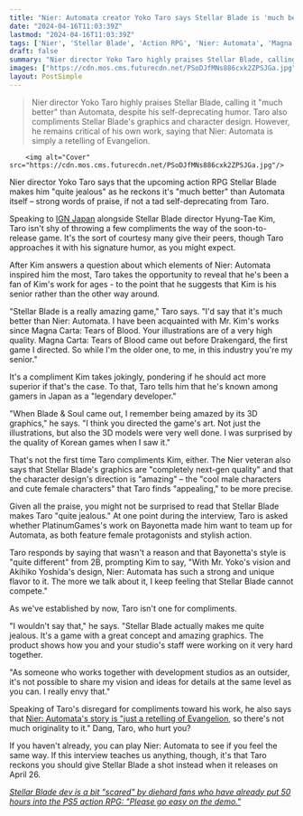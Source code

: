 ```yaml
---
title: "Nier: Automata creator Yoko Taro says Stellar Blade is 'much better' than the beloved RPG: 'Stellar Blade actually makes me quite jealous'"
date: "2024-04-16T11:03:39Z"
lastmod: "2024-04-16T11:03:39Z"
tags: ['Nier', 'Stellar Blade', 'Action RPG', 'Nier: Automata', 'Magna Carta: Tears of Blood', 'Drakengard', 'Blade & Soul', 'Bayonetta', 'PlatinumGames', 'Neon Genesis Evangelion']
draft: false
summary: "Nier director Yoko Taro highly praises Stellar Blade, calling it 'much better' than Automata, despite his self-deprecating humor. Taro also compliments Stellar Blade's graphics and character design. However, he remains critical of his own work, saying that Nier: Automata is simply a retelling of Evangelion."
images: ["https://cdn.mos.cms.futurecdn.net/PSoDJfMNs886cxk2ZPSJGa.jpg"]
layout: PostSimple
---
```

> Nier director Yoko Taro highly praises Stellar Blade, calling it "much better" than Automata, despite his self-deprecating humor. Taro also compliments Stellar Blade's graphics and character design. However, he remains critical of his own work, saying that Nier: Automata is simply a retelling of Evangelion.


        <img alt="Cover" src="https://cdn.mos.cms.futurecdn.net/PSoDJfMNs886cxk2ZPSJGa.jpg"/>
        
Nier director Yoko Taro says that the upcoming action RPG Stellar Blade makes him "quite jealous" as he reckons it's "much better" than Automata itself – strong words of praise, if not a tad self-deprecating from Taro. 

Speaking to [IGN Japan](https://www.ign.com/articles/stellar-blade-x-nier-automata-taro-yoko-hyung-tae-kim) alongside Stellar Blade director Hyung-Tae Kim, Taro isn't shy of throwing a few compliments the way of the soon-to-release game. It's the sort of courtesy many give their peers, though Taro approaches it with his signature humor, as you might expect. 

After Kim answers a question about which elements of Nier: Automata inspired him the most, Taro takes the opportunity to reveal that he's been a fan of Kim's work for ages - to the point that he suggests that Kim is his senior rather than the other way around.

"Stellar Blade is a really amazing game," Taro says. "I'd say that it's much better than Nier: Automata. I have been acquainted with Mr. Kim's works since Magna Carta: Tears of Blood. Your illustrations are of a very high quality. Magna Carta: Tears of Blood came out before Drakengard, the first game I directed. So while I'm the older one, to me, in this industry you're my senior."

It's a compliment Kim takes jokingly, pondering if he should act more superior if that's the case. To that, Taro tells him that he's known among gamers in Japan as a "legendary developer." 

"When Blade & Soul came out, I remember being amazed by its 3D graphics," he says. "I think you directed the game's art. Not just the illustrations, but also the 3D models were very well done. I was surprised by the quality of Korean games when I saw it."



That's not the first time Taro compliments Kim, either. The Nier veteran also says that Stellar Blade's graphics are "completely next-gen quality" and that the character design's direction is "amazing" – the "cool male characters and cute female characters" that Taro finds "appealing," to be more precise.

Given all the praise, you might not be surprised to read that Stellar Blade makes Taro "quite jealous." At one point during the interview, Taro is asked whether PlatinumGames's work on Bayonetta made him want to team up for Automata, as both feature female protagonists and stylish action.

Taro responds by saying that wasn't a reason and that Bayonetta's style is "quite different" from 2B, prompting Kim to say, "With Mr. Yoko's vision and Akihiko Yoshida's design, Nier: Automata has such a strong and unique flavor to it. The more we talk about it, I keep feeling that Stellar Blade cannot compete."

As we've established by now, Taro isn't one for compliments.

"I wouldn't say that," he says. "Stellar Blade actually makes me quite jealous. It's a game with a great concept and amazing graphics. The product shows how you and your studio's staff were working on it very hard together.

"As someone who works together with development studios as an outsider, it's not possible to share my vision and ideas for details at the same level as you can. I really envy that."

Speaking of Taro's disregard for compliments toward his work, he also says that [Nier: Automata's story is "just a retelling of Evangelion](https://www.gamesradar.com/nier-automatas-yoko-taro-says-the-beloved-rpg-was-most-inspired-by-neon-genesis-evangelion-its-pretty-much-just-a-retelling-of-evangelion-so-theres-not-much-originality-to-it/), so there's not much originality to it." Dang, Taro, who hurt you?

If you haven't already, you can play Nier: Automata to see if you feel the same way. If this interview teaches us anything, though, it's that Taro reckons you should give Stellar Blade a shot instead when it releases on April 26.

[<em>Stellar Blade dev is a bit "scared" by diehard fans who have already put 50 hours into the PS5 action RPG: "Please go easy on the demo."</em>](https://www.gamesradar.com/stellar-blade-dev-a-bit-scared-by-diehard-fans-whove-somehow-already-put-50-hours-into-the-ps5-action-rpg-please-go-easy-on-the-demo/)
        